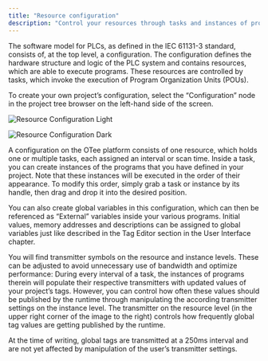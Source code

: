 ```yaml
---
title: "Resource configuration"
description: "Control your resources through tasks and instances of programs."
---
```


The software model for PLCs, as defined in the IEC 61131-3 standard, consists of, at the top level, a configuration. The configuration defines the hardware structure and logic of the PLC system and contains resources, which are able to execute programs. These resources are controlled by tasks, which invoke the execution of Program Organization Units (POUs).

To create your own project’s configuration, select the “Configuration” node in the project tree browser on the left-hand side of the screen. 

<img
  className="block dark:hidden mx-auto"
  src="/images/resource-cfg-light.png"
  alt="Resource Configuration Light"
/>

<img
  className="hidden dark:block mx-auto"
  src="/images/resource-cfg-dark.png"
  alt="Resource Configuration Dark"
/>


A configuration on the OTee platform consists of one resource, which holds one or multiple tasks, each assigned an interval or scan time. Inside a task, you can create instances of the programs that you have defined in your project. Note that these instances will be executed in the order of their appearance. To modify this order, simply grab a task or instance by its handle, then drag and drop it into the desired position.

You can also create global variables in this configuration, which can then be referenced as “External” variables inside your various programs. Initial values, memory addresses and descriptions can be assigned to global variables just like described in the Tag Editor section in the User Interface chapter.

You will find transmitter symbols on the resource and instance levels. These can be adjusted to avoid unnecessary use of bandwidth and optimize performance: During every interval of a task, the instances of programs therein will populate their respective transmitters with updated values of your project’s tags. However, you can control how often these values should be published by the runtime through manipulating the according transmitter settings on the instance level. The transmitter on the resource level (in the upper right corner of the image to the right) controls how frequently global tag values are getting published by the runtime.

<Info>
At the time of writing, global tags are transmitted at a 250ms interval and are not yet affected by manipulation of the user’s transmitter settings.
</Info>
